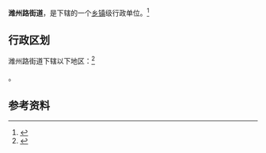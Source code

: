 {{中国乡级行政区|37/07/05/005/000}}

'''潍州路街道'''，是{{PRC admin/fullname|37/07/05/005/000|3}}下辖的一个[[乡镇|乡镇]]级行政单位。<ref>{{PRC admin/ref sgc|{{PRC admin/parent|37/07/05/005/000}}}}</ref>

== 行政区划 ==

潍州路街道下辖以下地区：<ref>{{PRC admin/ref sgc|37/07/05/005/000}}</ref>

{{PRC admin/children|37/07/05/005/000}}。

== 参考资料 ==

{{reflist}}

{{行政区划小作品}}
{{PRC admin/navcat|37/07/05/005/000}}